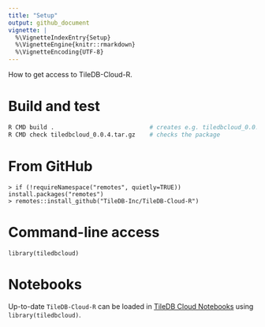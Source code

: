 ```yaml
---
title: "Setup"
output: github_document
vignette: |
  %\VignetteIndexEntry{Setup}
  %\VignetteEngine{knitr::rmarkdown}
  %\VignetteEncoding{UTF-8}
---
```


How to get access to TileDB-Cloud-R.

# Build and test

```sh
R CMD build .                           # creates e.g. tiledbcloud_0.0.4.tar.gz
R CMD check tiledbcloud_0.0.4.tar.gz    # checks the package
```

# From GitHub

```
> if (!requireNamespace("remotes", quietly=TRUE)) install.packages("remotes")
> remotes::install_github("TileDB-Inc/TileDB-Cloud-R")
```

# Command-line access

```
library(tiledbcloud)
```

# Notebooks

Up-to-date `TileDB-Cloud-R` can be loaded in [TileDB Cloud Notebooks](https://cloud.tiledb.com/notebooks/me) using `library(tiledbcloud)`.
